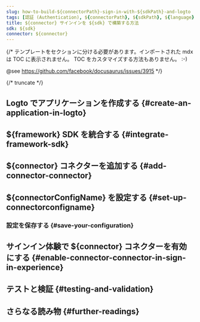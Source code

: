 ```yaml
---
slug: how-to-build-${connectorPath}-sign-in-with-${sdkPath}-and-logto
tags: [認証 (Authentication), ${connectorPath}, ${sdkPath}, ${language}, ソーシャルサインイン, サインイン, ログイン]
title: ${connector} サインインを ${sdk} で構築する方法
sdk: ${sdk}
connector: ${connector}
---
```


{/*
  テンプレートをセクションに分ける必要があります。インポートされた mdx は TOC に表示されません。
  TOC をカスタマイズする方法もありません。 :-)

  @see https://github.com/facebook/docusaurus/issues/3915
*/}




{/* truncate */}

<Intro connector={connector} sdk="${sdk}" link="${sdkOfficialLink}" />

## Logto でアプリケーションを作成する \{#create-an-application-in-logto}

<CreateApplication type="${appType}" framework="${framework}" />

## ${framework} SDK を統合する \{#integrate-framework-sdk}

<IntegrateSdk />

## ${connector} コネクターを追加する \{#add-connector-connector}

<AddSocialConnector connector={connector} framework="${framework}" />

## ${connectorConfigName} を設定する \{#set-up-connectorconfigname}

<ConnectorGuide />

### 設定を保存する \{#save-your-configuration}

<SaveYourConfiguration connector={connector} />

## サインイン体験で ${connector} コネクターを有効にする \{#enable-connector-connector-in-sign-in-experience}

<EnableSocialConnector connector={connector} />

## テストと検証 \{#testing-and-validation}

<TestingAndValidation connector={connector} sdk="${sdk}" />

## さらなる読み物 \{#further-readings}

<FurtherReadings />